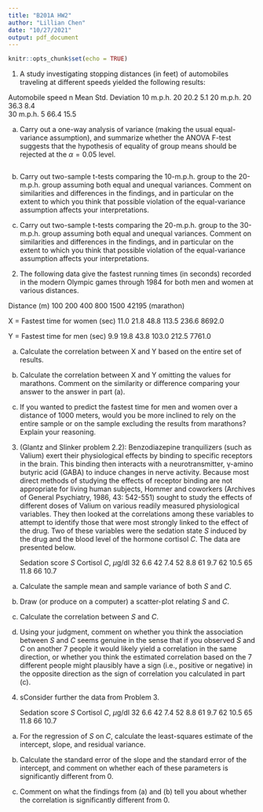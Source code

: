 ```yaml
---
title: "B201A HW2"
author: "Lillian Chen"
date: "10/27/2021"
output: pdf_document
---
```


```r
knitr::opts_chunk$set(echo = TRUE)
```

1. A study investigating stopping distances (in feet) of automobiles traveling at different speeds yielded the following results:

Automobile speed	 n	   Mean	Std. Deviation
     10 m.p.h.		20	    20.2		       5.1
     20 m.p.h.		20	    36.3		       8.4	     
     30 m.p.h.		  5	    66.4		     15.5

(a)	Carry out a one-way analysis of variance (making the usual equal-variance assumption), and summarize whether the ANOVA F-test suggests that the hypothesis of equality of group means should be rejected at the $\alpha = 0.05$ level.
```r

```


(b)	Carry out two-sample t-tests comparing the 10-m.p.h. group to the 20-m.p.h. group assuming both equal and unequal variances.  Comment on similarities and differences in the findings, and in particular on the extent to which you think that possible violation of the equal-variance assumption affects your interpretations.

(c)	Carry out two-sample t-tests comparing the 20-m.p.h. group to the 30-m.p.h. group assuming both equal and unequal variances.  Comment on similarities and differences in the findings, and in particular on the extent to which you think that possible violation of the equal-variance assumption affects your interpretations.

2. The following data give the fastest running times (in seconds) recorded in the modern Olympic games through 1984 for both men and women at various distances.

Distance (m)				100	200	400	  800	1500	42195 (marathon)

X = Fastest time for women (sec) 	11.0	21.8	48.8	113.5	236.6	  8692.0

Y = Fastest time for men (sec)	 9.9	19.8	43.8	103.0	212.5	  7761.0

(a)	Calculate the correlation between X and Y based on the entire set of results.

(b)	Calculate the correlation between X and Y omitting the values for marathons.  Comment on the similarity or difference comparing your answer to the answer in part (a).

(c)	If you wanted to predict the fastest time for men and women over a distance of 1000 meters, would you be more inclined to rely on the entire sample or on the sample excluding the results from marathons?  Explain your reasoning.




3. (Glantz and Slinker problem 2.2):  Benzodiazepine tranquilizers (such as Valium) exert their physiological effects by binding to specific receptors in the brain.  This binding then interacts with a neurotransmitter, γ-amino butyric acid (GABA) to induce changes in nerve activity.  Because most direct methods of studying the effects of receptor binding are not appropriate for living human subjects, Hommer and coworkers (Archives of General Psychiatry, 1986, 43: 542-551) sought to study the effects of different doses of Valium on various readily measured physiological variables.  They then looked at the correlations among these variables to attempt to identify those that were most strongly linked to the effect of the drug.  Two of these variables were the sedation state $S$ induced by the drug and the blood level of the hormone cortisol $C$.  The data are presented below.

	Sedation score $S$		Cortisol $C$, $\mu$g/dl
		32				  6.6
		42				  7.4
		52				  8.8
		61				  9.7
		62				10.5
		65				11.8
		66				10.7

(a)  Calculate the sample mean and sample variance of both $S$ and $C$.

(b)  Draw (or produce on a computer) a scatter-plot relating $S$ and $C$.

(c)  Calculate the correlation between $S$ and $C$.

(d)  Using your judgment, comment on whether you think the association between $S$ and $C$ seems genuine in the sense that if you observed $S$ and $C$ on another 7 people it would likely yield a correlation in the same direction, or whether you think the estimated correlation based on the 7 different people might plausibly have a sign (i.e., positive or negative) in the opposite direction as the sign of correlation you calculated in part (c).

4. sConsider further the data from Problem 3.

	Sedation score $S$		Cortisol $C$, $\mu$g/dl
		32				  6.6
		42				  7.4
		52				  8.8
		61				  9.7
		62				10.5
		65				11.8
		66				10.7

(a)  For the regression of $S$ on $C$, calculate the least-squares estimate of the intercept, slope, and residual variance.

(b)  Calculate the standard error of the slope and the standard error of the intercept, and comment on whether each of these parameters is significantly different from 0.

(c)  Comment on what the findings from (a) and (b) tell you about whether the correlation is 
significantly different from 0.

